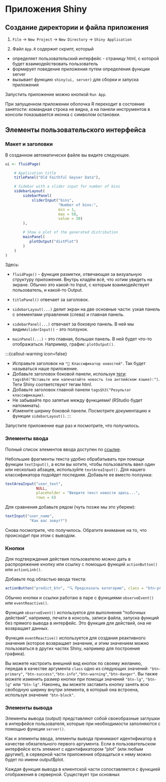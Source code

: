 # Приложения Shiny

## Создание директории и файла приложения

1. `File` -> `New Project` -> `New Directory` -> `Shiny Application`

2. Файл `App.R` содержит скрипт, который 

- определяет пользовательский интерфейс - страницу html, с которой будет взаимодействовать пользователь
- формирует поведение приложения путем определения функции server
- вызывает функцию `shiny(ui, server)` для сборки и запуска приложения

Запустить приложение можно кнопкой `Run App`. 

:::{.callout-note icon=false}
При запущенном приложении оболочка R переходит в состояние занятости: командная строка не видна, а на панели инструментов в консоли показывается иконка с символом остановки.
:::

## Элементы пользовательского интерфейса 

### Макет и заголовки

В созданном автоматически файле вы видите следующее.

```r
ui <- fluidPage(

    # Application title
    titlePanel("Old Faithful Geyser Data"),

    # Sidebar with a slider input for number of bins 
    sidebarLayout(
        sidebarPanel(
            sliderInput("bins",
                        "Number of bins:",
                        min = 1,
                        max = 50,
                        value = 30)
        ),

        # Show a plot of the generated distribution
        mainPanel(
           plotOutput("distPlot")
        )
    )
)
```

Здесь: 

- `fluidPage()` - функция разметки, отвечающая за визуальную структуру приложения. Внутрь кладём всё, что хотим увидеть на экране. Обычно это какой-то Input, с которым взаимодействует пользователь, и какой-то Output.

- `titlePanel()` отвечает за заголовок. 

- `sidebarLayout(...)` делит экран на две основные части: узкая панель с элементами управления (слева) и главная панель.

- `sidebarPanel(...)` отвечает за боковую панель. В ней мы видим`sliderInput()` - это ползунок.

- `mainPanel(...)` - это главная, большая панель. В ней будет что-то отображаться. Например, график: `plotOutput()`.

:::{callout-warning icon=false}

- Исправьте заголовок на `"📰 Классификатор новостей"`. Так будет называться наше приложение. 
- Добавьте заголовок боковой панели, используя [теги](https://shiny.posit.co/r/articles/build/tag-glossary/): `tags$h4("Вставьте или напечатайте новость (на английском языке):")`. Теги Shiny соответствуют тегам html.
- Добавьте заголовок главной панели `tags$h3("Результат классификации)`.
- Не забывайте про запятые между функциями! (RStudio будет напоминать).
- Измените ширину боковой панели. Посмотрите документацию к функции `sidebarLayout()`.
:::

Запустите приложение еще раз и посмотрите, что получилось.

### Элементы ввода

Полный список элементов ввода доступен по [ссылке](https://shiny.posit.co/r/components/).

Небольшие фрагменты текста удобно обрабатывать при помощи функции `textInput()`, а если вы хотите, чтобы пользователь ввел один или несколько абзацев, используйте `textAreaInput()`. Для нашего классификатора подойдет последняя. Добавьте ее вместо ползунка:

```r
textAreaInput("user_text", 
              NULL, 
              placeholder = "Введите текст новости здесь...", 
              rows = 6)
```

Для сравнения добавьте рядом (чуть позже мы это уберем):

```r
textInput("user_name", 
           "Как вас зовут?")
```

Снова посмотрите, что получилось. Обратите внимание на то, что происходит при этом с выводом. 

### Кнопки

Для подтверждения действия пользователю можно дать в распроряжение кнопку или ссылку с помощью функций `actionButton()` или `actionLink()`.

Добавьте под областью ввода текста:

```r
actionButton("predict_btn", "🔍 Предсказать категорию", class = "btn-primary")
```

Обычно кнопки и ссылки работаю в паре с функциями `observeEvent()` или `eventReactive()`. 

Функция `observeEvent()` используется для выполнения "побочных действий", например, печати в консоль, записи файла, запуска функций без прямого вывода в интерфейс. Это функция для действий, она не возвращает данных. 

Функция `eventReactive()` используется для создания реактивного значения (которое возвращает значение, и этим значением можно пользоваться в других частях Shiny, например для построения графика). 

Вы можете настроить внешний вид кнопок по своему желанию, передав в качестве аргумента `class` одно из следующих значений: `"btn-primary"`, `"btn-success"`,`"btn-info"`,`"btn-warning"`,`"btn-danger"`. Вы также можете изменить размер кнопки при помощи значений `"btn-lg"`, `"btn-lg"` или `"btn-lg"`. 
Наконец, вы можете заставить кнопку занять всю свободную ширину внутри элемента, в который она встроена, используя значение `"btn-block"`.

### Элементы вывода

Элементы вывода (output) представляют собой своеобразные заглушки в интерфейсе пользователя, которые при необходимости заполняются с помощью функции `server()`. 

Как и элементы ввода, элементы вывода принимают идентификатор в качестве обязательного первого аргумента. Если в пользовательском интерфейсе есть элемент с идентификатором "plot" (или любым другим!), в серверной части приложения обращаться к нему можно будет по имени output$plot.

Каждая функция вывода в клиентской части сопоставляется с функцией отображения в серверной. Существует три основных 



